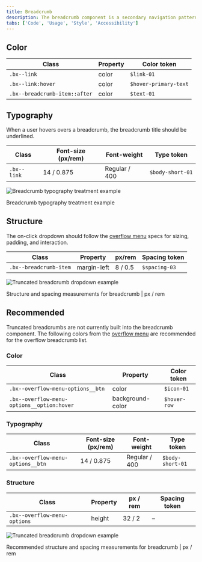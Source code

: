```yaml
---
title: Breadcrumb
description: The breadcrumb component is a secondary navigation pattern that shows hierarchy among content or traces a user’s path.
tabs: ['Code', 'Usage', 'Style', 'Accessibility']
---
```


## Color

| Class                         | Property | Color token           |
| ----------------------------- | -------- | --------------------- |
| `.bx--link`                   | color    | `$link-01`            |
| `.bx--link:hover`             | color    | `$hover-primary-text` |
| `.bx--breadcrumb-item::after` | color    | `$text-01`            |

## Typography

When a user hovers overs a breadcrumb, the breadcrumb title should be underlined.

| Class       | Font-size (px/rem) | Font-weight   | Type token       |
| ----------- | ------------------ | ------------- | ---------------- |
| `.bx--link` | 14 / 0.875         | Regular / 400 | `$body-short-01` |

<div className="image--fixed">

![Breadcrumb typography treatment example](images/breadcrumb-style-1.png)

</div>

<Caption>Breadcrumb typography treatment example</Caption>

## Structure

The on-click dropdown should follow the [overflow menu](/components/overflow-menu/code) specs for sizing, padding, and interaction.

| Class                  | Property    | px/rem  | Spacing token |
| ---------------------- | ----------- | ------- | ------------- |
| `.bx--breadcrumb-item` | margin-left | 8 / 0.5 | `$spacing-03` |

<div className="image--fixed">

![Truncated breadcrumb dropdown example](images/breadcrumb-style-2.png)

</div>

<Caption>Structure and spacing measurements for breadcrumb | px / rem</Caption>

## Recommended

Truncated breadcrumbs are not currently built into the breadcrumb component. The following colors from the [overflow menu](/components/overflow-menu/style) are recommended for the overflow breadcrumb list.

### Color

| Class                                      | Property         | Color token  |
| ------------------------------------------ | ---------------- | ------------ |
| `.bx--overflow-menu-options__btn`          | color            | `$icon-01`   |
| `.bx--overflow-menu-options__option:hover` | background-color | `$hover-row` |

### Typography

| Class                             | Font-size (px/rem) | Font-weight   | Type token       |
| --------------------------------- | ------------------ | ------------- | ---------------- |
| `.bx--overflow-menu-options__btn` | 14 / 0.875         | Regular / 400 | `$body-short-01` |

### Structure

| Class                        | Property | px / rem | Spacing token |
| ---------------------------- | -------- | -------- | ------------- |
| `.bx--overflow-menu-options` | height   | 32 / 2   | –             |

<div className="image--fixed">

![Truncated breadcrumb dropdown example](images/breadcrumb-style-3.png)

</div>

<Caption>
  Recommended structure and spacing measurements for breadcrumb | px / rem
</Caption>
